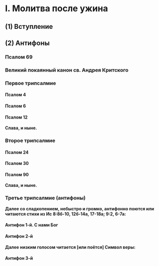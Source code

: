 
# I. Молитва после ужина

## (1) Вступление

<MdxLoader src="Shared/Vozglas" lang={props.lang} />

<MdxLoader src="Shared/SlavaTebe" lang={props.lang} />

<MdxLoader src="Shared/ParaklitChit" lang={props.lang} />

<MdxLoader src="Shared/ObichnoeNachalo" lang={props.lang} />

## (2) Антифоны

### Псалом 69

<MdxLoader src="Shared/Psalm69" lang={props.lang} />

### Великий покаянный канон св. Андрея Критского

### Первое трипсалмие

#### Псалом 4

<MdxLoader src="Shared/Psalm4" lang={props.lang} />

#### Псалом 6

<MdxLoader src="Shared/Psalm6" lang={props.lang} />

#### Псалом 12

<MdxLoader src="Shared/Psalm12" lang={props.lang} />

<MdxLoader src="Shared/AfterTripsalm" lang={props.lang} />

<MdxLoader src="Shared/GospodiPomiluy3" lang={props.lang} />

**Слава, и ныне.**

### Второе трипсалмие

#### Псалом 24

<MdxLoader src="Shared/Psalm24" lang={props.lang} />

#### Псалом 30

<MdxLoader src="Shared/Psalm30" lang={props.lang} />

#### Псалом 90

<MdxLoader src="Shared/Psalm90" lang={props.lang} />

<MdxLoader src="Shared/AfterTripsalm" lang={props.lang} />

<MdxLoader src="Shared/GospodiPomiluy3" lang={props.lang} />

**Слава, и ныне.**

### Третье трипсалмие (антифоны)

**Далее со сладкопением, небыстро и громко, антифонно поются или читаются стихи из Ис 8:8б-10, 12б-14а, 17-18а; 9:2, 6-7а:**

#### Антифон 1-й. С нами Бог

<MdxLoader src="VelikoePovecherie/Antifon1" lang={props.lang} />

#### Антифон 2-й

<MdxLoader src="VelikoePovecherie/Antifon2" lang={props.lang} />

**Далее низким голосом читается [или поётся] Символ веры:**

<MdxLoader src="Shared/SimvolVery" lang={props.lang} />

#### Антифон 3-й

<MdxLoader src="VelikoePovecherie/Antifon3" lang={props.lang} />
